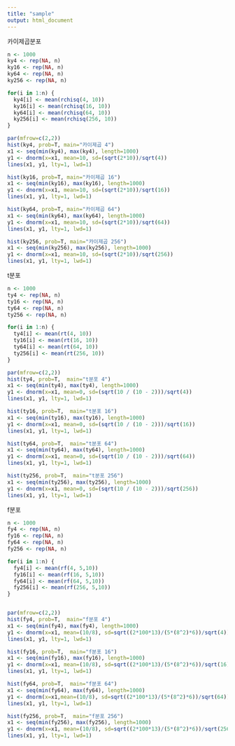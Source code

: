 ```yaml
---
title: "sample"
output: html_document
---
```


카이제곱분포
```r
n <- 1000
ky4 <- rep(NA, n)
ky16 <- rep(NA, n)
ky64 <- rep(NA, n)
ky256 <- rep(NA, n)

for(i in 1:n) {
  ky4[i] <- mean(rchisq(4, 10))
  ky16[i] <- mean(rchisq(16, 10))
  ky64[i] <- mean(rchisq(64, 10))
  ky256[i] <- mean(rchisq(256, 10))
}

par(mfrow=c(2,2))
hist(ky4, prob=T, main="카이제곱 4")
x1 <- seq(min(ky4), max(ky4), length=1000)
y1 <- dnorm(x=x1, mean=10, sd=(sqrt(2*10))/sqrt(4))
lines(x1, y1, lty=1, lwd=1)

hist(ky16, prob=T, main="카이제곱 16")
x1 <- seq(min(ky16), max(ky16), length=1000)
y1 <- dnorm(x=x1, mean=10, sd=(sqrt(2*10))/sqrt(16))
lines(x1, y1, lty=1, lwd=1)

hist(ky64, prob=T, main="카이제곱 64")
x1 <- seq(min(ky64), max(ky64), length=1000)
y1 <- dnorm(x=x1, mean=10, sd=(sqrt(2*10))/sqrt(64))
lines(x1, y1, lty=1, lwd=1)

hist(ky256, prob=T, main="카이제곱 256")
x1 <- seq(min(ky256), max(ky256), length=1000)
y1 <- dnorm(x=x1, mean=10, sd=(sqrt(2*10))/sqrt(256))
lines(x1, y1, lty=1, lwd=1)
```


t분포
```r
n <- 1000
ty4 <- rep(NA, n)
ty16 <- rep(NA, n)
ty64 <- rep(NA, n)
ty256 <- rep(NA, n)

for(i in 1:n) {
  ty4[i] <- mean(rt(4, 10))
  ty16[i] <- mean(rt(16, 10))
  ty64[i] <- mean(rt(64, 10))
  ty256[i] <- mean(rt(256, 10))
}

par(mfrow=c(2,2))
hist(ty4, prob=T,  main="t분포 4")
x1 <- seq(min(ty4), max(ty4), length=1000)
y1 <- dnorm(x=x1, mean=0, sd=(sqrt(10 / (10 - 2)))/sqrt(4))
lines(x1, y1, lty=1, lwd=1)

hist(ty16, prob=T,  main="t분포 16")
x1 <- seq(min(ty16), max(ty16), length=1000)
y1 <- dnorm(x=x1, mean=0, sd=(sqrt(10 / (10 - 2)))/sqrt(16))
lines(x1, y1, lty=1, lwd=1)

hist(ty64, prob=T,  main="t분포 64")
x1 <- seq(min(ty64), max(ty64), length=1000)
y1 <- dnorm(x=x1, mean=0, sd=(sqrt(10 / (10 - 2)))/sqrt(64))
lines(x1, y1, lty=1, lwd=1)

hist(ty256, prob=T,  main="t분포 256")
x1 <- seq(min(ty256), max(ty256), length=1000)
y1 <- dnorm(x=x1, mean=0, sd=(sqrt(10 / (10 - 2)))/sqrt(256))
lines(x1, y1, lty=1, lwd=1)

```


f분포
```r
n <- 1000
fy4 <- rep(NA, n)
fy16 <- rep(NA, n)
fy64 <- rep(NA, n)
fy256 <- rep(NA, n)

for(i in 1:n) {
  fy4[i] <- mean(rf(4, 5,10))
  fy16[i] <- mean(rf(16, 5,10))
  fy64[i] <- mean(rf(64, 5,10))
  fy256[i] <- mean(rf(256, 5,10))
}


par(mfrow=c(2,2))
hist(fy4, prob=T,  main="f분포 4")
x1 <- seq(min(fy4), max(fy4), length=1000)
y1 <- dnorm(x=x1, mean=(10/8), sd=sqrt((2*100*13)/(5*(8^2)*6))/sqrt(4))
lines(x1, y1, lty=1, lwd=1)

hist(fy16, prob=T,  main="f분포 16")
x1 <- seq(min(fy16), max(fy16), length=1000)
y1 <- dnorm(x=x1, mean=(10/8), sd=sqrt((2*100*13)/(5*(8^2)*6))/sqrt(16))
lines(x1, y1, lty=1, lwd=1)

hist(fy64, prob=T,  main="f분포 64")
x1 <- seq(min(fy64), max(fy64), length=1000)
y1 <- dnorm(x=x1,mean=(10/8), sd=sqrt((2*100*13)/(5*(8^2)*6))/sqrt(64))
lines(x1, y1, lty=1, lwd=1)

hist(fy256, prob=T,  main="f분포 256")
x1 <- seq(min(fy256), max(fy256), length=1000)
y1 <- dnorm(x=x1, mean=(10/8), sd=sqrt((2*100*13)/(5*(8^2)*6))/sqrt(256))
lines(x1, y1, lty=1, lwd=1)
```